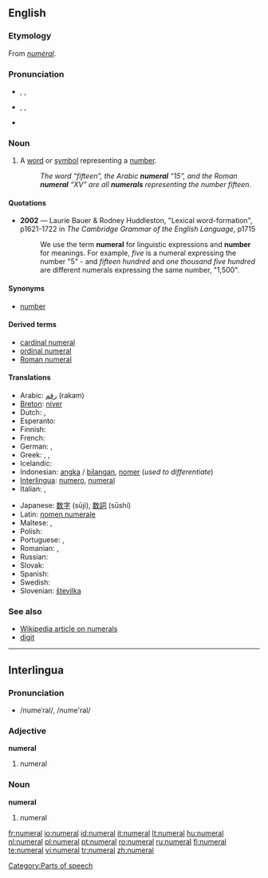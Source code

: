 {{see|numéral}}
==English==

===Etymology===
From {{MF.}} ''[[numéral]]''.

===Pronunciation===
* {{a|RP}} {{enPR|nyo͞o'mərəl}}, {{IPA|/ˈnjuːmərəl/}}, {{SAMPA|/'nju:m@r@l/}}
* {{a|US}} {{enPR|no͞o'mərəl}}, {{IPA|/ˈnumɜrəl/}}, {{SAMPA|/'num3r@l/}}
* {{audio|en-us-numeral.ogg|Audio (US)}}

===Noun===
{{en-noun}}

# A [[word]] or [[symbol]] representing a [[number]].
#: ''The word “fifteen”, the Arabic '''numeral''' “15”, and the Roman '''numeral''' “XV” are all '''numerals''' representing the number fifteen.''

====Quotations====
* '''2002''' — Laurie Bauer & Rodney Huddleston, "Lexical word-formation", p1621-1722 in ''The Cambridge Grammar of the English Language'', p1715
*: We use the term '''numeral''' for linguistic expressions and '''number''' for meanings.  For example, ''five'' is a numeral expressing the number "5" - and ''fifteen hundred'' and ''one thousand five hundred'' are different numerals expressing the same number, "1,500".

====Synonyms====
* {{sense|word or symbol representing a number}} [[number]]

====Derived terms====
* [[cardinal numeral]]
* [[ordinal numeral]]
* [[Roman numeral]]

====Translations====
{{trans-top|word or symbol representing a number}}
* Arabic: [[رقم]] (rakam)
* [[Breton]]: [[niver]] {{m}}
* Dutch: {{t+|nl|nummer|n}}, {{t+|nl|getal|n}}
* Esperanto: {{t-|eo|numeralo|xs=Esperanto}}
* Finnish: {{t+|fi|numero}}
* French: {{t+|fr|chiffre|m}}
* German: {{t+|de|Zahl|f}}, {{t+|de|Ziffer|f}}
* Greek: {{t+|el|αριθμός|m|tr=arithmós|sc=Grek}}, {{t+|el|νούμερο|n|tr=número|sc=Grek}}, {{t+|el|ψηφίο|n|tr=psephío|sc=Grek}}
* Icelandic: {{t+|is|töluorð|n}}
* Indonesian: [[angka]] / [[bilang|bilangan]], [[nomer]] (''used to differentiate'')
* [[Interlingua]]: [[numero#Interlingua|numero]], [[numeral#Interlingua|numeral]]
* Italian: {{t+|it|numero|m}}, {{t+|it|cifra|f}}
{{trans-mid}}
* Japanese: [[数字]] (sūji), [[数詞]] (sūshi)
* Latin: [[nomen numerale]]
* Maltese: {{t-|mt|numru|xs=Maltese}}, {{t-|mt|ċifra|xs=Maltese}}
* Polish: {{t+|pl|liczebnik|m}}
* Portuguese: {{t+|pt|número}}, {{t+|pt|numeral}}
* Romanian: {{t+|ro|număr|n}}, {{t+|ro|numeral|n}}
* Russian: {{t+|ru|числительное|tr=čislitjel’noje|sc=Cyrl}}
* Slovak: {{t-|sk|číslovka|f}}
* Spanish: {{t-|es|numeral|m}}
* Swedish: {{t+|sv|siffra|c}}
* Slovenian: [[številka]]
{{trans-bottom}}

===See also===
* [[w:Numeral|Wikipedia article on numerals]]
* [[digit]]

----

==Interlingua==

===Pronunciation===
* /numeˈral/, /nume'ral/

===Adjective===
'''numeral'''

# numeral

===Noun===
'''numeral'''

# numeral

[[Category:Parts of speech]]

[[fr:numeral]]
[[io:numeral]]
[[id:numeral]]
[[it:numeral]]
[[lt:numeral]]
[[hu:numeral]]
[[nl:numeral]]
[[pl:numeral]]
[[pt:numeral]]
[[ro:numeral]]
[[ru:numeral]]
[[fi:numeral]]
[[te:numeral]]
[[vi:numeral]]
[[tr:numeral]]
[[zh:numeral]]